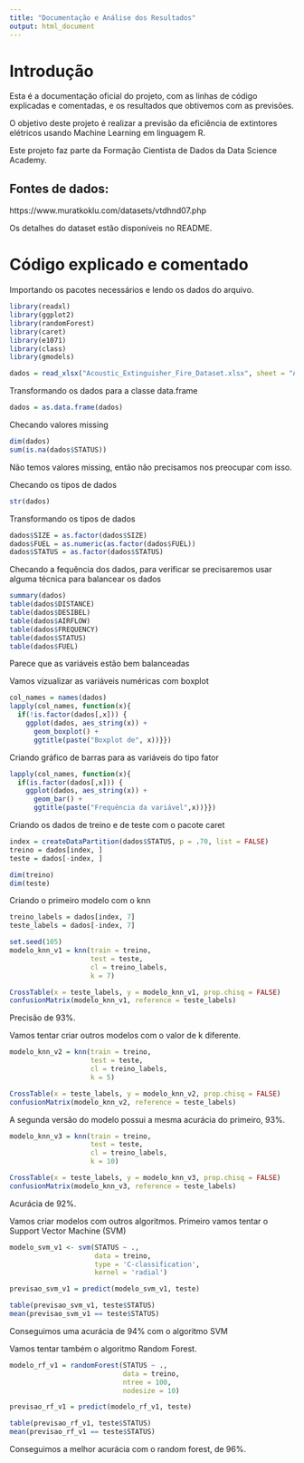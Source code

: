 ```yaml
---
title: "Documentação e Análise dos Resultados"
output: html_document
---
```


# Introdução

Esta é a documentação oficial do projeto, com as linhas de código explicadas e comentadas, e os resultados que obtivemos com as previsões.

O objetivo deste projeto é realizar a previsão da eficiência de extintores elétricos usando Machine Learning em linguagem R.

Este projeto faz parte da Formação Cientista de Dados da Data Science Academy.

## Fontes de dados:

https://www.muratkoklu.com/datasets/vtdhnd07.php

Os detalhes do dataset estão disponíveis no README.

# Código explicado e comentado

Importando os pacotes necessários e lendo os dados do arquivo.

```r
library(readxl)
library(ggplot2)
library(randomForest)
library(caret)
library(e1071)
library(class)
library(gmodels)

dados = read_xlsx("Acoustic_Extinguisher_Fire_Dataset.xlsx", sheet = "A_E_Fire_Dataset")
```

Transformando os dados para a classe data.frame

```r
dados = as.data.frame(dados)
```

Checando valores missing

```r
dim(dados)
sum(is.na(dados$STATUS))
```

Não temos valores missing, então não precisamos nos preocupar com isso.

Checando os tipos de dados

```r
str(dados)
```

Transformando os tipos de dados

```r
dados$SIZE = as.factor(dados$SIZE)
dados$FUEL = as.numeric(as.factor(dados$FUEL))
dados$STATUS = as.factor(dados$STATUS)
```

Checando a fequência dos dados, para verificar se precisaremos usar alguma técnica para balancear os dados

```r
summary(dados)
table(dados$DISTANCE)
table(dados$DESIBEL)
table(dados$AIRFLOW)
table(dados$FREQUENCY)
table(dados$STATUS)
table(dados$FUEL)
```

Parece que as variáveis estão bem balanceadas

Vamos vizualizar as variáveis numéricas com boxplot

```r
col_names = names(dados)
lapply(col_names, function(x){
  if(!is.factor(dados[,x])) {
    ggplot(dados, aes_string(x)) +
      geom_boxplot() +
      ggtitle(paste("Boxplot de", x))}})
```

Criando gráfico de barras para as variáveis do tipo fator

```r
lapply(col_names, function(x){
  if(is.factor(dados[,x])) {
    ggplot(dados, aes_string(x)) +
      geom_bar() +
      ggtitle(paste("Frequência da variável",x))}})
```

Criando os dados de treino e de teste com o pacote caret

```r
index = createDataPartition(dados$STATUS, p = .70, list = FALSE)
treino = dados[index, ]
teste = dados[-index, ]

dim(treino)
dim(teste)
```

Criando o primeiro modelo com o knn

```r
treino_labels = dados[index, 7]
teste_labels = dados[-index, 7]

set.seed(105)
modelo_knn_v1 = knn(train = treino,
                    test = teste,
                    cl = treino_labels,
                    k = 7)

CrossTable(x = teste_labels, y = modelo_knn_v1, prop.chisq = FALSE)
confusionMatrix(modelo_knn_v1, reference = teste_labels)
```

Precisão de 93%.

Vamos tentar criar outros modelos com o valor de k diferente.

```r
modelo_knn_v2 = knn(train = treino,
                    test = teste,
                    cl = treino_labels,
                    k = 5)

CrossTable(x = teste_labels, y = modelo_knn_v2, prop.chisq = FALSE)
confusionMatrix(modelo_knn_v2, reference = teste_labels)
```

A segunda versão do modelo possui a mesma acurácia do primeiro, 93%.

```r
modelo_knn_v3 = knn(train = treino,
                    test = teste,
                    cl = treino_labels,
                    k = 10)

CrossTable(x = teste_labels, y = modelo_knn_v3, prop.chisq = FALSE)
confusionMatrix(modelo_knn_v3, reference = teste_labels)
```

Acurácia de 92%.

Vamos criar modelos com outros algoritmos. Primeiro vamos tentar o Support Vector Machine (SVM)

```r
modelo_svm_v1 <- svm(STATUS ~ ., 
                     data = treino, 
                     type = 'C-classification', 
                     kernel = 'radial')

previsao_svm_v1 = predict(modelo_svm_v1, teste)

table(previsao_svm_v1, teste$STATUS)
mean(previsao_svm_v1 == teste$STATUS)
```

Conseguimos uma acurácia de 94% com o algoritmo SVM

Vamos tentar também o algoritmo Random Forest.

```r
modelo_rf_v1 = randomForest(STATUS ~ .,
                            data = treino,
                            ntree = 100,
                            nodesize = 10)

previsao_rf_v1 = predict(modelo_rf_v1, teste)

table(previsao_rf_v1, teste$STATUS)
mean(previsao_rf_v1 == teste$STATUS)
```

Conseguimos a melhor acurácia com o random forest, de 96%.